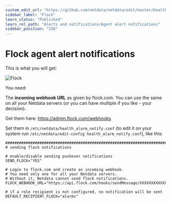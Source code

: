 ```yaml
---
custom_edit_url: "https://github.com/netdata/netdata/edit/master/health/notifications/flock/README.md"
sidebar_label: "Flock"
learn_status: "Published"
learn_rel_path: "Alerts and notifications/Agent alert notifications"
sidebar_position: "258"
---
```



# Flock agent alert notifications

This is what you will get:

![Flock](https://i.imgur.com/ok9bRzw.png)

You need:

The **incoming webhook URL** as given by flock.com. 
You can use the same on all your Netdata servers (or you can have multiple if you like - your decision).

Get them here: <https://admin.flock.com/webhooks>

Set them in `/etc/netdata/health_alarm_notify.conf` (to edit it on your system run `/etc/netdata/edit-config health_alarm_notify.conf`), like this:

```
###############################################################################
# sending flock notifications

# enable/disable sending pushover notifications
SEND_FLOCK="YES"

# Login to flock.com and create an incoming webhook.
# You need only one for all your Netdata servers.
# Without it, Netdata cannot send flock notifications.
FLOCK_WEBHOOK_URL="https://api.flock.com/hooks/sendMessage/XXXXXXXXXXXXXXXXXXXXXXXXXXXXXXX"

# if a role recipient is not configured, no notification will be sent
DEFAULT_RECIPIENT_FLOCK="alarms"
```



